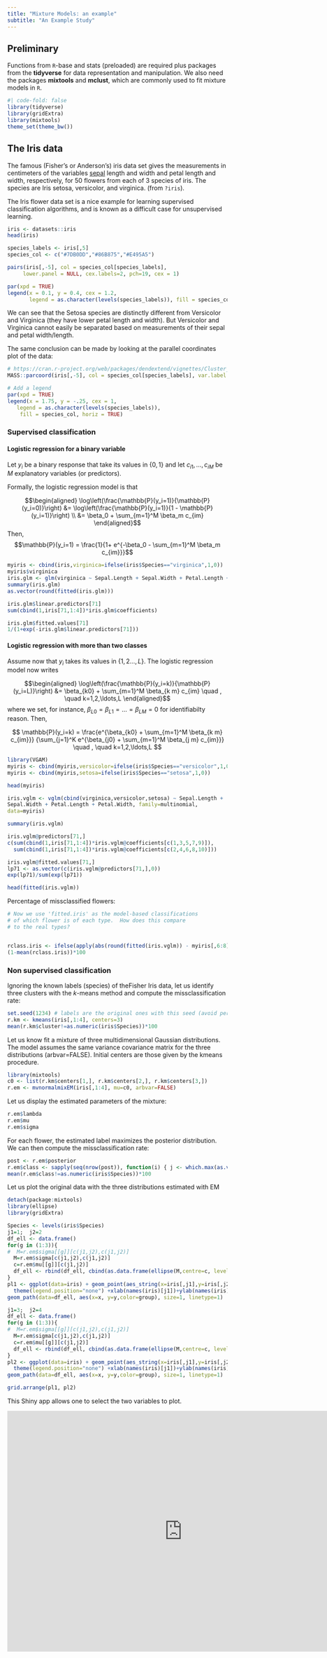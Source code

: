 ```yaml
---
title: "Mixture Models: an example"
subtitle: "An Example Study"
---
```


## Preliminary {.unnumbered}

Functions from `R`-base and stats (preloaded) are required plus packages from the **tidyverse** for data representation and manipulation. We also need the packages **mixtools** and **mclust**, which are commonly used to fit mixture models in `R`.

```r
#| code-fold: false
library(tidyverse)
library(gridExtra)
library(mixtools)
theme_set(theme_bw())
```


## The Iris data

The famous (Fisher's or Anderson's) iris data set gives the measurements in centimeters of the variables <a href="http://en.wikipedia.org/wiki/Sepal" target="_blank" >sepal</a> length and width and petal length and width, respectively, for 50 flowers from each of 3 species of iris. The species are Iris setosa, versicolor, and virginica. (from `?iris`).

The Iris flower data set is a nice example for learning supervised classification algorithms, and is known as a difficult case for unsupervised learning.

```r
iris <- datasets::iris
head(iris)

species_labels <- iris[,5]
species_col <- c("#7DB0DD","#86B875","#E495A5")

pairs(iris[,-5], col = species_col[species_labels],
     lower.panel = NULL, cex.labels=2, pch=19, cex = 1)

par(xpd = TRUE)
legend(x = 0.1, y = 0.4, cex = 1.2,
       legend = as.character(levels(species_labels)), fill = species_col)
```

We can see that the Setosa species are distinctly different from Versicolor and Virginica (they have lower petal length and width). But Versicolor and Virginica cannot easily be separated based on measurements of their sepal and petal width/length.

The same conclusion can be made by looking at the parallel coordinates plot of the data:

```r
# https://cran.r-project.org/web/packages/dendextend/vignettes/Cluster_Analysis.html
MASS::parcoord(iris[,-5], col = species_col[species_labels], var.label = TRUE, lwd = 2)

# Add a legend
par(xpd = TRUE)
legend(x = 1.75, y = -.25, cex = 1,
   legend = as.character(levels(species_labels)),
    fill = species_col, horiz = TRUE)
```

### Supervised classification 

#### Logistic regression for a binary variable

Let $y_i$ be a binary response that take its values in $\{0,1\}$ and let $c_{i1}, \ldots, c_{iM}$ be $M$ explanatory variables (or predictors).

Formally, the logistic regression model is that

$$\begin{aligned}
 \log\left(\frac{\mathbb{P}(y_i=1)}{\mathbb{P}(y_i=0)}\right) 
&= \log\left(\frac{\mathbb{P}(y_i=1)}{1 - \mathbb{P}(y_i=1)}\right) \\
&= \beta_0 + \sum_{m=1}^M \beta_m c_{im}
\end{aligned}$$
Then,
$$\mathbb{P}(y_i=1) = \frac{1}{1+ e^{-\beta_0 -  \sum_{m=1}^M \beta_m c_{im}}}$$

```r
myiris <- cbind(iris,virginica=ifelse(iris$Species=="virginica",1,0))
myiris$virginica
iris.glm <- glm(virginica ~ Sepal.Length + Sepal.Width + Petal.Length + Petal.Width, family=binomial, data=myiris)
summary(iris.glm)
as.vector(round(fitted(iris.glm)))
```

```r
iris.glm$linear.predictors[71]
sum(cbind(1,iris[71,1:4])*iris.glm$coefficients)
```

```r
iris.glm$fitted.values[71]
1/(1+exp(-iris.glm$linear.predictors[71]))
```


#### Logistic regression with more than two classes

Assume now that $y_i$ takes its values in $\{1,2\ldots,L\}$.
The logistic regression model now writes


$$\begin{aligned}
 \log\left(\frac{\mathbb{P}(y_i=k)}{\mathbb{P}(y_i=L)}\right) 
&= \beta_{k0} +  \sum_{m=1}^M \beta_{k m} c_{im} \quad , \quad k=1,2,\ldots,L
\end{aligned}$$
where we set, for instance, $\beta_{L0}=\beta_{L1}=\ldots=\beta_{LM}=0$ for identifiabilty reason. Then,

$$
 \mathbb{P}(y_i=k) = \frac{e^{\beta_{k0} +  \sum_{m=1}^M \beta_{k m} c_{im}}}
 {\sum_{j=1}^K e^{\beta_{j0} +  \sum_{m=1}^M \beta_{j m} c_{im}}}
 \quad , \quad k=1,2,\ldots,L
$$

```r
library(VGAM)
myiris <- cbind(myiris,versicolor=ifelse(iris$Species=="versicolor",1,0))
myiris <- cbind(myiris,setosa=ifelse(iris$Species=="setosa",1,0))

head(myiris)

iris.vglm <- vglm(cbind(virginica,versicolor,setosa) ~ Sepal.Length +
Sepal.Width + Petal.Length + Petal.Width, family=multinomial,
data=myiris)

summary(iris.vglm)
```

```r
iris.vglm@predictors[71,]
c(sum(cbind(1,iris[71,1:4])*iris.vglm@coefficients[c(1,3,5,7,9)]), 
  sum(cbind(1,iris[71,1:4])*iris.vglm@coefficients[c(2,4,6,8,10)]))
```

```r
iris.vglm@fitted.values[71,]
lp71 <- as.vector(c(iris.vglm@predictors[71,],0))
exp(lp71)/sum(exp(lp71))
```


```r
head(fitted(iris.vglm))
```

Percentage of missclassified flowers:
```r
# Now we use 'fitted.iris' as the model-based classifications
# of which flower is of each type.  How does this compare
# to the real types?


rclass.iris <- ifelse(apply(abs(round(fitted(iris.vglm)) - myiris[,6:8]),1,sum)==0,1,0)
(1-mean(rclass.iris))*100
```

### Non supervised classification

Ignoring the known labels (species) of theFisher Iris data, let us identify three clusters with the $k$-means method and compute the missclassification rate:
```r
set.seed(1234) # labels are the original ones with this seed (avoid permutation)
r.km <- kmeans(iris[,1:4], centers=3)
mean(r.km$cluster!=as.numeric(iris$Species))*100
```

Let us know fit a mixture of three multidimensional Gaussian distributions.
The model assumes the same variance covariance matrix for the three distributions (<ttt>arbvar=FALSE).
Initial centers are those given by the kmeans procedure.
```r
library(mixtools)
c0 <- list(r.km$centers[1,], r.km$centers[2,], r.km$centers[3,])
r.em <- mvnormalmixEM(iris[,1:4], mu=c0, arbvar=FALSE)
```
Let us display the estimated parameters of the mixture:
```r
r.em$lambda
r.em$mu
r.em$sigma
```

For each flower, the estimated label maximizes the posterior distribution. We can then compute the missclassification rate:
```r
post <- r.em$posterior
r.em$class <- sapply(seq(nrow(post)), function(i) { j <- which.max(as.vector(post[i,])) })
mean(r.em$class!=as.numeric(iris$Species))*100
```

Let us plot the original data with the three distributions estimated with EM
```r
detach(package:mixtools)
library(ellipse)
library(gridExtra)

Species <- levels(iris$Species)
j1=1;  j2=2
df_ell <- data.frame()
for(g in (1:3)){
#  M=r.em$sigma[[g]][c(j1,j2),c(j1,j2)]
  M=r.em$sigma[c(j1,j2),c(j1,j2)]
  c=r.em$mu[[g]][c(j1,j2)]
  df_ell <- rbind(df_ell, cbind(as.data.frame(ellipse(M,centre=c, level=0.68)), group=Species[g]))
}
pl1 <- ggplot(data=iris) + geom_point(aes_string(x=iris[,j1],y=iris[,j2], colour=iris[,5])) + 
  theme(legend.position="none") +xlab(names(iris)[j1])+ylab(names(iris)[j2]) +
geom_path(data=df_ell, aes(x=x, y=y,color=group), size=1, linetype=1) 

j1=3;  j2=4
df_ell <- data.frame()
for(g in (1:3)){
#  M=r.em$sigma[[g]][c(j1,j2),c(j1,j2)]
  M=r.em$sigma[c(j1,j2),c(j1,j2)]
  c=r.em$mu[[g]][c(j1,j2)]
  df_ell <- rbind(df_ell, cbind(as.data.frame(ellipse(M,centre=c, level=0.68)), group=Species[g]))
}
pl2 <- ggplot(data=iris) + geom_point(aes_string(x=iris[,j1],y=iris[,j2], colour=iris[,5])) + 
  theme(legend.position="none") +xlab(names(iris)[j1])+ylab(names(iris)[j2]) +
geom_path(data=df_ell, aes(x=x, y=y,color=group), size=1, linetype=1) 

grid.arrange(pl1, pl2)
```


This Shiny app allows one to select the two variables to plot.

<iframe src="http://shiny.webpopix.org/sia/mm3/" style="border: none; width: 800px; height: 550px"></iframe>